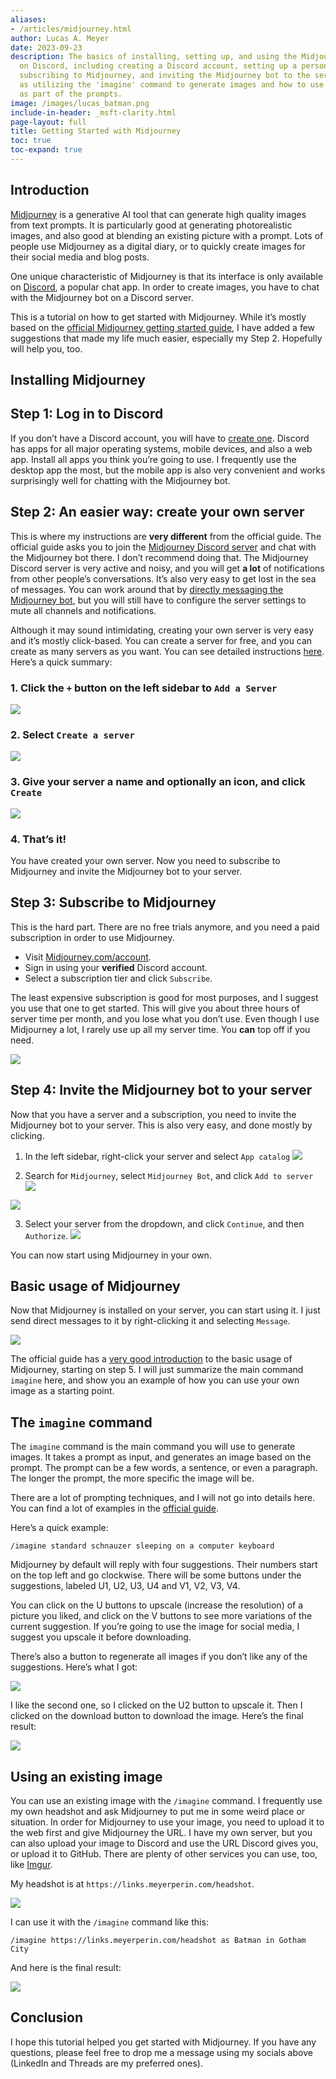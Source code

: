 ```yaml
---
aliases:
- /articles/midjourney.html
author: Lucas A. Meyer
date: 2023-09-23
description: The basics of installing, setting up, and using the Midjourney AI tool
  on Discord, including creating a Discord account, setting up a personal server,
  subscribing to Midjourney, and inviting the Midjourney bot to the server, as well
  as utilizing the 'imagine' command to generate images and how to use existing images
  as part of the prompts.
image: /images/lucas_batman.png
include-in-header: _msft-clarity.html
page-layout: full
title: Getting Started with Midjourney
toc: true
toc-expand: true
---
```

<article data-clarity-region="article">


# Introduction
[Midjourney](https://www.midjourney.com/) is a generative AI tool that can generate high quality images from text prompts. It is particularly good at generating photorealistic images, and also good at blending an existing picture with a prompt. Lots of people use Midjourney as a digital diary, or to quickly create images for their social media and blog posts. 

One unique characteristic of Midjourney is that its interface is only available on [Discord](https://discord.com/), a popular chat app. In order to create images, you have to chat with the Midjourney bot on a Discord server. 

This is a tutorial on how to get started with Midjourney. While it's mostly based on the [official Midjourney getting started guide](https://docs.midjourney.com/docs/quick-start), I have added a few suggestions that made my life much easier, especially my Step 2. Hopefully will help you, too.

# Installing Midjourney

## Step 1: Log in to Discord

If you don't have a Discord account, you will have to [create one](https://support.discord.com/hc/en-us/articles/360033931551-Getting-Started). Discord has apps for all major operating systems, mobile devices, and also a web app. Install all apps you think you're going to use. I frequently use the desktop app the most, but the mobile app is also very convenient and works surprisingly well for chatting with the Midjourney bot.

## Step 2: An easier way: create your own server

This is where my instructions are **very different** from the official guide. The official guide asks you to join the [Midjourney Discord server](https://discord.gg/2YJYJQ6Z) and chat with the Midjourney bot there. I don't recommend doing that. The Midjourney Discord server is very active and noisy, and you will get **a lot** of notifications from other people's conversations. It's also very easy to get lost in the sea of messages. You can work around that by [directly messaging the Midjourney bot](https://docs.midjourney.com/docs/direct-messages), but you will still have to configure the server settings to mute all channels and notifications.

Although it may sound intimidating, creating your own server is very easy and it's mostly click-based. You can create a server for free, and you can create as many servers as you want. You can see detailed instructions [here](https://support.discord.com/hc/en-us/articles/204849977-How-do-I-create-a-server-). Here's a quick summary:

### 1. Click the `+` button on the left sidebar to `Add a Server`

![](https://support.discord.com/hc/article_attachments/360058897831/Screen_Shot_2020-06-04_at_1.11.06_PM.png)
   
   
### 2. Select `Create a server`

![](https://support.discord.com/hc/article_attachments/360058273791/Capture.JPG)
   
### 3. Give your server a name and optionally an icon, and click `Create`

![](https://support.discord.com/hc/article_attachments/360058897871/Screen_Shot_2020-06-04_at_1.40.12_PM.png)

### 4. That's it!

You have created your own server. Now you need to subscribe to Midjourney and invite the Midjourney bot to your server.

## Step 3: Subscribe to Midjourney

This is the hard part. There are no free trials anymore, and you need a paid subscription in order to use Midjourney.

- Visit [Midjourney.com/account](https://midjourney.com/account).
- Sign in using your **verified** Discord account.
- Select a subscription tier and click `Subscribe`.

The least expensive subscription is good for most purposes, and I suggest you use that one to get started. This will give you about three hours of server time per month, and you lose what you don't use. Even though I use Midjourney a lot, I rarely use up all my server time. You **can** top off if you need.

![](https://cdn.document360.io/3040c2b6-fead-4744-a3a9-d56d621c6c7e/Images/Documentation/MJ_SubscriptionTiers.png)

## Step 4: Invite the Midjourney bot to your server

Now that you have a server and a subscription, you need to invite the Midjourney bot to your server. This is also very easy, and done mostly by clicking.

1. In the left sidebar, right-click your server and select `App catalog`
![](/images/MJ-1.png)

2. Search for `Midjourney`, select `Midjourney Bot`, and click `Add to server`
![](/images/MJ-2.png)

![](/images/MJ-3.png)

3. Select your server from the dropdown, and click `Continue`, and then `Authorize`.
![](/images/MJ-4.png)

You can now start using Midjourney in your own.

# Basic usage of Midjourney

Now that Midjourney is installed on your server, you can start using it. I just send direct messages to it by right-clicking it and selecting `Message`. 

![](/images/MJ-5.png)

The official guide has a [very good introduction](https://docs.midjourney.com/docs/quick-start) to the basic usage of Midjourney, starting on step 5. I will just summarize the main command `imagine` here, and show you an example of how you can use your own image as a starting point.

## The `imagine` command

The `imagine` command is the main command you will use to generate images. It takes a prompt as input, and generates an image based on the prompt. The prompt can be a few words, a sentence, or even a paragraph. The longer the prompt, the more specific the image will be.

There are a lot of prompting techniques, and I will not go into details here. You can find a lot of examples in the [official guide](https://docs.midjourney.com/docs/explore-prompting). 

Here's a quick example:

`/imagine standard schnauzer sleeping on a computer keyboard`

Midjourney by default will reply with four suggestions. Their numbers start on the top left and go clockwise. There will be some buttons under the suggestions, labeled U1, U2, U3, U4 and V1, V2, V3, V4. 

You can click on the U buttons to upscale (increase the resolution) of a picture you liked, and click on the V buttons to see more variations of the current suggestion. If you're going to use the image for social media, I suggest you upscale it before downloading. 

There's also a button to regenerate all images if you don't like any of the suggestions. Here's what I got:

![](/images/MJ-6.png)

I like the second one, so I clicked on the U2 button to upscale it. Then I clicked on the download button to download the image. Here's the final result:

![](/images/MJ-7.png)


## Using an existing image

You can use an existing image with the `/imagine` command. I frequently use my own headshot and ask Midjourney to put me in some weird place or situation. In order for Midjourney to use your image, you need to upload it to the web first and give Midjourney the URL. I have my own server, but you can also upload your image to Discord and use the URL Discord gives you, or upload it to GitHub. There are plenty of other services you can use, too, like [Imgur](https://imgur.com/).

My headshot is at `https://links.meyerperin.com/headshot`. 

![](/images/lucas_new_headshot.png)

I can use it with the `/imagine` command like this:

`/imagine https://links.meyerperin.com/headshot as Batman in Gotham City`

And here is the final result:

![](/images/another-lucas-batman.png)

# Conclusion

I hope this tutorial helped you get started with Midjourney. If you have any questions, please feel free to drop me a message using my socials above (LinkedIn and Threads are my preferred ones).
</article>